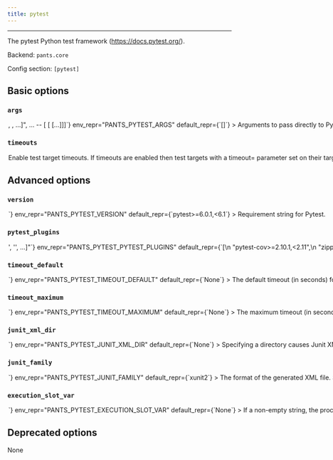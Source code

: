 ```yaml
---
title: pytest
---
```



---

The pytest Python test framework (https://docs.pytest.org/).

Backend: <span className="color--primary">`pants.core`</span>

Config section: <span className="color--primary">`[pytest]`</span>

<span className={styles.options}>

## Basic options

### `args`

<Option
  cli_repr={`--pytest-args="[<shell_str>, <shell_str>, ...]", ... -- [<shell_str> [<shell_str> [...]]]`}
  env_repr="PANTS_PYTEST_ARGS"
  default_repr={`[]`}
>
  Arguments to pass directly to Pytest, e.g. `--pytest-args="-k test_foo
  --quiet"`
</Option>

### `timeouts`

<Option
  cli_repr={`--[no-]pytest-timeouts`}
  env_repr="PANTS_PYTEST_TIMEOUTS"
  default_repr={`True`}
>
  Enable test target timeouts. If timeouts are enabled then test targets with a
  timeout= parameter set on their target will time out after the given number of
  seconds if not completed. If no timeout is set, then either the default
  timeout is used or no timeout is configured.
</Option>

## Advanced options

### `version`

<Option
  cli_repr={`--pytest-version=<str>`}
  env_repr="PANTS_PYTEST_VERSION"
  default_repr={`pytest>=6.0.1,<6.1`}
>
  Requirement string for Pytest.
</Option>

### `pytest_plugins`

<Option
  cli_repr={`--pytest-pytest-plugins="['<str>', '<str>', ...]"`}
  env_repr="PANTS_PYTEST_PYTEST_PLUGINS"
  default_repr={`[\n  "pytest-cov>=2.10.1,<2.11",\n  "zipp==2.1.0"\n]`}
>
  Requirement strings for any plugins or additional requirements you&#x27;d like
  to use.
</Option>

### `timeout_default`

<Option
  cli_repr={`--pytest-timeout-default=<int>`}
  env_repr="PANTS_PYTEST_TIMEOUT_DEFAULT"
  default_repr={`None`}
>
  The default timeout (in seconds) for a test target if the `timeout` field is
  not set on the target.
</Option>

### `timeout_maximum`

<Option
  cli_repr={`--pytest-timeout-maximum=<int>`}
  env_repr="PANTS_PYTEST_TIMEOUT_MAXIMUM"
  default_repr={`None`}
>
  The maximum timeout (in seconds) that may be used on a `python_tests` target.
</Option>

### `junit_xml_dir`

<Option
  cli_repr={`--pytest-junit-xml-dir=<DIR>`}
  env_repr="PANTS_PYTEST_JUNIT_XML_DIR"
  default_repr={`None`}
>
  Specifying a directory causes Junit XML result files to be emitted under that
  dir for each test run.
</Option>

### `junit_family`

<Option
  cli_repr={`--pytest-junit-family=<str>`}
  env_repr="PANTS_PYTEST_JUNIT_FAMILY"
  default_repr={`xunit2`}
>
  The format of the generated XML file. See
  https://docs.pytest.org/en/latest/reference.html#confval-junit_family.
</Option>

### `execution_slot_var`

<Option
  cli_repr={`--pytest-execution-slot-var=<str>`}
  env_repr="PANTS_PYTEST_EXECUTION_SLOT_VAR"
  default_repr={`None`}
>
  If a non-empty string, the process execution slot id (an integer) will be
  exposed to tests under this environment variable name.
</Option>

## Deprecated options

None

</span>

